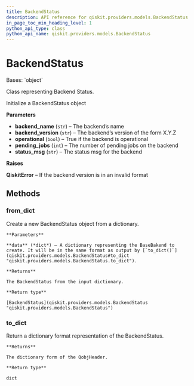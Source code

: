 ```yaml
---
title: BackendStatus
description: API reference for qiskit.providers.models.BackendStatus
in_page_toc_min_heading_level: 1
python_api_type: class
python_api_name: qiskit.providers.models.BackendStatus
---
```


# BackendStatus

<Class id="qiskit.providers.models.BackendStatus" isDedicatedPage={true} github="https://github.com/qiskit/qiskit/tree/stable/0.23/qiskit/providers/models/backendstatus.py" signature="BackendStatus(backend_name, backend_version, operational, pending_jobs, status_msg)">
  Bases: `object`

  Class representing Backend Status.

  Initialize a BackendStatus object

  **Parameters**

  *   **backend\_name** (`str`) – The backend’s name
  *   **backend\_version** (`str`) – The backend’s version of the form X.Y.Z
  *   **operational** (`bool`) – True if the backend is operational
  *   **pending\_jobs** (`int`) – The number of pending jobs on the backend
  *   **status\_msg** (`str`) – The status msg for the backend

  **Raises**

  **QiskitError** – If the backend version is in an invalid format

  ## Methods

  ### from\_dict

  <Function id="qiskit.providers.models.BackendStatus.from_dict" signature="classmethod BackendStatus.from_dict(data)">
    Create a new BackendStatus object from a dictionary.

    **Parameters**

    **data** (*dict*) – A dictionary representing the BaseBakend to create. It will be in the same format as output by [`to_dict()`](qiskit.providers.models.BackendStatus#to_dict "qiskit.providers.models.BackendStatus.to_dict").

    **Returns**

    The BackendStatus from the input dictionary.

    **Return type**

    [BackendStatus](qiskit.providers.models.BackendStatus "qiskit.providers.models.BackendStatus")
  </Function>

  ### to\_dict

  <Function id="qiskit.providers.models.BackendStatus.to_dict" signature="BackendStatus.to_dict()">
    Return a dictionary format representation of the BackendStatus.

    **Returns**

    The dictionary form of the QobjHeader.

    **Return type**

    dict
  </Function>
</Class>

